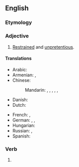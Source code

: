 ==English==

===Etymology===
{{prefix|en|under|stated}}

===Adjective===
{{en-adj}}

# [[restrained|Restrained]] and [[unpretentious]].

====Translations====
{{trans-top|restrained and unpretentious}}
* Arabic: {{t-needed|ar}}
* Armenian: {{t+|hy|զուսպ}}, {{t+|hy|անհավակնոտ}}
* Chinese:
*: Mandarin: {{t|cmn|[[低調]][[的]]}}, {{t|cmn|[[低调]][[的]]|tr=dīdiào de}}, {{t|cmn|[[樸素]][[的]]}}, {{t|cmn|[[朴素]][[的]]|tr=pǔsù de}}, {{t|cmn|[[簡樸]][[的]]}}, {{t|cmn|[[简朴]][[的]]|tr=jiǎnpǔ de}}
* Danish: {{t|da|nedtonet}}
* Dutch: {{t|nl|niet overdreven}}
{{trans-mid}}
* French: {{t+|fr|réfréné}}, {{t|fr|sans prétention}}
* German: {{t|de|unaufdringlich}}, {{t+|de|unauffällig}}, {{t+|de|subtil}}
* Hungarian: {{t+|hu|visszafogott}}
* Russian: {{t+|ru|скромный}}, {{t+|ru|аскетичный}}
* Spanish: {{t-needed|es}}
{{trans-bottom}}

===Verb===
{{head|en|verb form}}

# {{en-past of|understate}}
